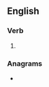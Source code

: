 ==English==

===Verb===
{{head|en|verb form}}

# {{en-past of|tense}}

===Anagrams===
* {{anagrams|en|Stende|endest|need'st|needst|nested|sedent|teends}}
